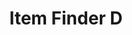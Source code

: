 ---
title: "Item Finder D"
meta_title: "Item Finder D craft"
description: "Craft de Item Finder D"
rank: "d"
draft: false
name: "Item Finder D"
recipe_img: "https://wiki.pokexgames.com/images/d/db/Finder_D.png"
level: 20
craft_time: 900
result: 10
value_npc: 1
ingredients:
  - name: "Gold Coin"
    quantity: 7
    item_img: "https://wiki.pokexgames.com/images/d/d1/Gold_coin.png"
    value_npc: 1
  - name: "Electric Box"
    quantity: 5
    item_img: "https://wiki.pokexgames.com/images/6/6c/ElectricBox.png"
    value_npc: 1
  - name: "Magnet"
    quantity: 1
    item_img: "https://wiki.pokexgames.com/images/6/6d/Magnet1.png"
    value_npc: 1
  - name: "Fire Tail"
    quantity: 1
    item_img: "https://wiki.pokexgames.com/images/2/22/Fire_Tail.png"
    value_npc: 1
  - name: "Linearly Guided Hypnosis"
    quantity: 1
    item_img: "https://wiki.pokexgames.com/images/2/2d/Linearly_Guided_Hypnose.png"
    value_npc: 1
  - name: "Squirtle Hull"
    quantity: 1
    item_img: "https://wiki.pokexgames.com/images/9/99/Squirtle_Hull.png"
    value_npc: 1
  - name: "Water Pendant"
    quantity: 5
    item_img: "https://wiki.pokexgames.com/images/2/27/WaterPendant.png"
    value_npc: 1
  - name: "Pot of Lava"
    quantity: 5
    item_img: "https://wiki.pokexgames.com/images/2/21/PotOfLava.png"
    value_npc: 1
---